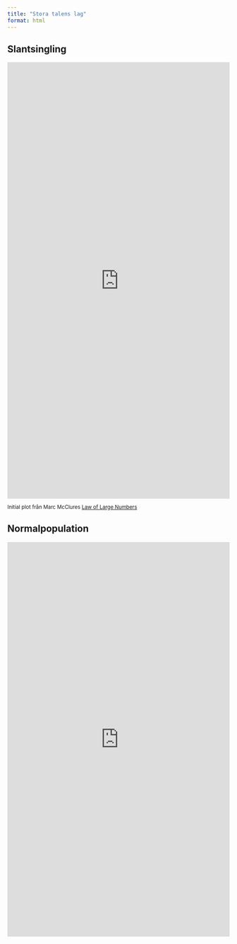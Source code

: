 ```yaml
---
title: "Stora talens lag"
format: html
---
```


## Slantsingling

<iframe width="100%" height="987" frameborder="0"
  src="https://observablehq.com/embed/@mattiasvillani/stora-talens-lag@838?cells=text1%2Ctext2%2Csliders%2Cflip_pic%2Cmake_pic">
</iframe>

::: {style="font-size: smaller;"}
Initial plot från Marc McClures [Law of Large
Numbers](https://observablehq.com/@mcmcclur/law-of-large-numbers)
:::


## Normalpopulation

<iframe width="100%" height="892" frameborder="0"
  src="https://observablehq.com/embed/@mattiasvillani/stora-talens-lag@833?cells=textNormalPop%2Cviewof+userinputs%2Cprob_within_eps%2Cplt">
</iframe>